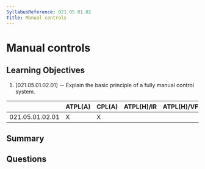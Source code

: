 ```yaml
---
SyllabusReference: 021.05.01.02
Title: Manual controls
---
```


# Manual controls

## Learning Objectives

1. [021.05.01.02.01] -- Explain the basic principle of a fully manual control
   system.

|                 | ATPL(A) | CPL(A) | ATPL(H)/IR | ATPL(H)/VFR | CPL(H) | IR  | CBIR(A) |
| --------------- | ------- | ------ | ---------- | ----------- | ------ | --- | ------- |
| 021.05.01.02.01 | X       | X      |            |             |        |     |         |

## Summary

## Questions
